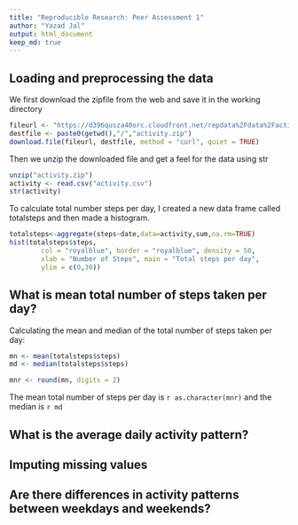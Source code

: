 ```yaml
---
title: "Reproducible Research: Peer Assessment 1"
author: "Yazad Jal"
output: html_document
keep_md: true
---
```


## Loading and preprocessing the data

We first download the zipfile from the web and save it in the working directory

```r
fileurl <- "https://d396qusza40orc.cloudfront.net/repdata%2Fdata%2Factivity.zip"
destfile <- paste0(getwd(),"/","activity.zip")
download.file(fileurl, destfile, method = "curl", quiet = TRUE)
```

Then we unzip the downloaded file and get a feel for the data using str

```r
unzip("activity.zip")
activity <- read.csv("activity.csv")
str(activity)
```

To calculate total number steps per day, I created a new data frame called totalsteps and then made a histogram. 

```r
totalsteps<-aggregate(steps~date,data=activity,sum,na.rm=TRUE)
hist(totalsteps$steps, 
        col = "royalblue", border = "royalblue", density = 50,
        xlab = "Number of Steps", main = "Total steps per day",
        ylim = c(0,30))
```

## What is mean total number of steps taken per day?

Calculating the mean and median of the total number of steps taken per day:

```r
mn <- mean(totalsteps$steps)
md <- median(totalsteps$steps)
```

```r
mnr <- round(mn, digits = 2)
```

The mean total number of steps per day is `r as.character(mnr)` and the median is `r md`


## What is the average daily activity pattern?



## Imputing missing values



## Are there differences in activity patterns between weekdays and weekends?
